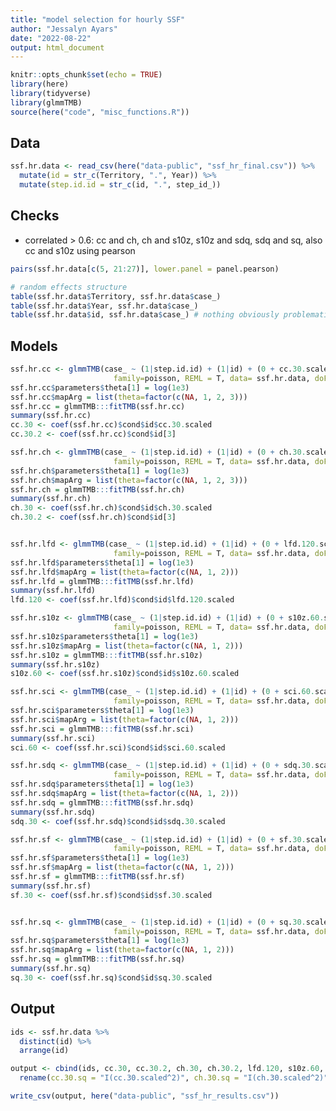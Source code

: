 ```yaml
---
title: "model selection for hourly SSF"
author: "Jessalyn Ayars"
date: "2022-08-22"
output: html_document
---
```


```r
knitr::opts_chunk$set(echo = TRUE)
library(here)
library(tidyverse)
library(glmmTMB)
source(here("code", "misc_functions.R"))
```


## Data
```r
ssf.hr.data <- read_csv(here("data-public", "ssf_hr_final.csv")) %>%
  mutate(id = str_c(Territory, ".", Year)) %>%
  mutate(step.id.id = str_c(id, ".", step_id_))
```

## Checks
- correlated > 0.6: cc and ch, ch and s10z, s10z and sdq, sdq and sq, also cc and s10z using pearson
```r
pairs(ssf.hr.data[c(5, 21:27)], lower.panel = panel.pearson)

# random effects structure 
table(ssf.hr.data$Territory, ssf.hr.data$case_)
table(ssf.hr.data$Year, ssf.hr.data$case_)
table(ssf.hr.data$id, ssf.hr.data$case_) # nothing obviously problematic, a few small groups
```

## Models
```r
ssf.hr.cc <- glmmTMB(case_ ~ (1|step.id.id) + (1|id) + (0 + cc.30.scaled|id) + (0 + I(cc.30.scaled^2)|id) + cc.30.scaled + I(cc.30.scaled^2), 
                       family=poisson, REML = T, data= ssf.hr.data, doFit=FALSE) 
ssf.hr.cc$parameters$theta[1] = log(1e3) 
ssf.hr.cc$mapArg = list(theta=factor(c(NA, 1, 2, 3))) 
ssf.hr.cc = glmmTMB:::fitTMB(ssf.hr.cc) 
summary(ssf.hr.cc)  
cc.30 <- coef(ssf.hr.cc)$cond$id$cc.30.scaled
cc.30.2 <- coef(ssf.hr.cc)$cond$id[3]

ssf.hr.ch <- glmmTMB(case_ ~ (1|step.id.id) + (1|id) + (0 + ch.30.scaled|id) + (0 + I(ch.30.scaled^2)|id) + ch.30.scaled + I(ch.30.scaled^2), 
                       family=poisson, REML = T, data= ssf.hr.data, doFit=FALSE) 
ssf.hr.ch$parameters$theta[1] = log(1e3) 
ssf.hr.ch$mapArg = list(theta=factor(c(NA, 1, 2, 3))) 
ssf.hr.ch = glmmTMB:::fitTMB(ssf.hr.ch) 
summary(ssf.hr.ch)  
ch.30 <- coef(ssf.hr.ch)$cond$id$ch.30.scaled
ch.30.2 <- coef(ssf.hr.ch)$cond$id[3]


ssf.hr.lfd <- glmmTMB(case_ ~ (1|step.id.id) + (1|id) + (0 + lfd.120.scaled|id) + lfd.120.scaled, 
                       family=poisson, REML = T, data= ssf.hr.data, doFit=FALSE) 
ssf.hr.lfd$parameters$theta[1] = log(1e3) 
ssf.hr.lfd$mapArg = list(theta=factor(c(NA, 1, 2))) 
ssf.hr.lfd = glmmTMB:::fitTMB(ssf.hr.lfd) 
summary(ssf.hr.lfd)  
lfd.120 <- coef(ssf.hr.lfd)$cond$id$lfd.120.scaled

ssf.hr.s10z <- glmmTMB(case_ ~ (1|step.id.id) + (1|id) + (0 + s10z.60.scaled|id) + s10z.60.scaled, 
                       family=poisson, REML = T, data= ssf.hr.data, doFit=FALSE) 
ssf.hr.s10z$parameters$theta[1] = log(1e3) 
ssf.hr.s10z$mapArg = list(theta=factor(c(NA, 1, 2))) 
ssf.hr.s10z = glmmTMB:::fitTMB(ssf.hr.s10z) 
summary(ssf.hr.s10z)  
s10z.60 <- coef(ssf.hr.s10z)$cond$id$s10z.60.scaled

ssf.hr.sci <- glmmTMB(case_ ~ (1|step.id.id) + (1|id) + (0 + sci.60.scaled|id) + sci.60.scaled, 
                       family=poisson, REML = T, data= ssf.hr.data, doFit=FALSE) 
ssf.hr.sci$parameters$theta[1] = log(1e3) 
ssf.hr.sci$mapArg = list(theta=factor(c(NA, 1, 2))) 
ssf.hr.sci = glmmTMB:::fitTMB(ssf.hr.sci) 
summary(ssf.hr.sci)  
sci.60 <- coef(ssf.hr.sci)$cond$id$sci.60.scaled

ssf.hr.sdq <- glmmTMB(case_ ~ (1|step.id.id) + (1|id) + (0 + sdq.30.scaled|id) + sdq.30.scaled, 
                       family=poisson, REML = T, data= ssf.hr.data, doFit=FALSE) 
ssf.hr.sdq$parameters$theta[1] = log(1e3) 
ssf.hr.sdq$mapArg = list(theta=factor(c(NA, 1, 2))) 
ssf.hr.sdq = glmmTMB:::fitTMB(ssf.hr.sdq) 
summary(ssf.hr.sdq)  
sdq.30 <- coef(ssf.hr.sdq)$cond$id$sdq.30.scaled

ssf.hr.sf <- glmmTMB(case_ ~ (1|step.id.id) + (1|id) + (0 + sf.30.scaled|id) + sf.30.scaled, 
                       family=poisson, REML = T, data= ssf.hr.data, doFit=FALSE) 
ssf.hr.sf$parameters$theta[1] = log(1e3) 
ssf.hr.sf$mapArg = list(theta=factor(c(NA, 1, 2))) 
ssf.hr.sf = glmmTMB:::fitTMB(ssf.hr.sf) 
summary(ssf.hr.sf) 
sf.30 <- coef(ssf.hr.sf)$cond$id$sf.30.scaled


ssf.hr.sq <- glmmTMB(case_ ~ (1|step.id.id) + (1|id) + (0 + sq.30.scaled|id) + sq.30.scaled, 
                       family=poisson, REML = T, data= ssf.hr.data, doFit=FALSE) 
ssf.hr.sq$parameters$theta[1] = log(1e3) 
ssf.hr.sq$mapArg = list(theta=factor(c(NA, 1, 2))) 
ssf.hr.sq = glmmTMB:::fitTMB(ssf.hr.sq) 
summary(ssf.hr.sq)  
sq.30 <- coef(ssf.hr.sq)$cond$id$sq.30.scaled
```

## Output
```r
ids <- ssf.hr.data %>%
  distinct(id) %>%
  arrange(id)

output <- cbind(ids, cc.30, cc.30.2, ch.30, ch.30.2, lfd.120, s10z.60, sci.60, sdq.30, sf.30, sq.30)  %>%
  rename(cc.30.sq = "I(cc.30.scaled^2)", ch.30.sq = "I(ch.30.scaled^2)")

write_csv(output, here("data-public", "ssf_hr_results.csv"))
```

